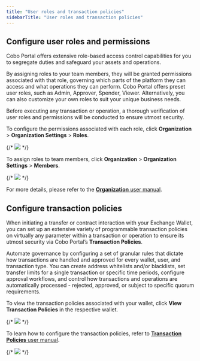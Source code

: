 ```yaml
---
title: "User roles and transaction policies"
sidebarTitle: "User roles and transaction policies"
---
```


## Configure user roles and permissions

Cobo Portal offers extensive role-based access control capabilities for you to segregate duties and safeguard your assets and operations.

By assigning roles to your team members, they will be granted permissions associated with that role, governing which parts of the platform they can access and what operations they can perform. Cobo Portal offers preset user roles, such as Admin, Approver, Spender, Viewer. Alternatively, you can also customize your own roles to suit your unique business needs.

Before executing any transaction or operation, a thorough verification of user roles and permissions will be conducted to ensure utmost security.

To configure the permissions associated with each role, click **Organization** > **Organization Settings** > **Roles**.

{/* <img src="/images/exchange-wallet/user-roles-tx-policies-1.png"/> */}

To assign roles to team members, click **Organization** > **Organization Settings** > **Members**.

{/* <img src="/images/exchange-wallet/user-roles-tx-policies-2.png"/> */}

For more details, please refer to the [**Organization** user manual](/cobo-portal/organization/introduction).


## Configure transaction policies

When initiating a transfer or contract interaction with your Exchange Wallet, you can set up an extensive variety of programmable transaction policies on virtually any parameter within a transaction or operation to ensure its utmost security via Cobo Portal’s **Transaction Policies**.

Automate governance by configuring a set of granular rules that dictate how transactions are handled and approved for every wallet, user, and transaction type. You can create address whitelists and/or blacklists, set transfer limits for a single transaction or specific time periods, configure approval workflows, and control how transactions and operations are automatically processed - rejected, approved, or subject to specific quorum requirements.

To view the transaction policies associated with your wallet, click **View Transaction Policies** in the respective wallet.

{/* <img src="/images/exchange-wallet/user-roles-tx-policies-3.png"/> */}

To learn how to configure the transaction policies, refer to [**Transaction Policies** user manual](/cobo-portal/risk-controls/transaction-policies/introduction).

{/* <img src="/images/exchange-wallet/user-roles-tx-policies-4.png"/> */}
